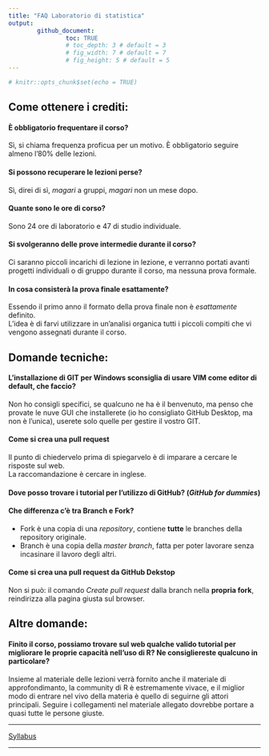 ```yaml
---
title: "FAQ Laboratorio di statistica"
output: 
        github_document:
                toc: TRUE
                # toc_depth: 3 # default = 3
                # fig_width: 7 # default = 7
                # fig_height: 5 # default = 5
---
```


```r
# knitr::opts_chunk$set(echo = TRUE)
```

## Come ottenere i crediti:

#### È obbligatorio frequentare il corso?

Sì, si chiama frequenza proficua per un motivo. È obbligatorio seguire almeno l'80% delle lezioni.

#### Si possono recuperare le lezioni perse?

Sì, direi di sì, *magari* a gruppi, *magari* non un mese dopo.

#### Quante sono le ore di corso?

Sono 24 ore di laboratorio e 47 di studio individuale.

#### Si svolgeranno delle prove intermedie durante il corso?

Ci saranno piccoli incarichi di lezione in lezione, e verranno portati avanti progetti individuali o di gruppo durante il corso, ma nessuna prova formale.

#### In cosa consisterà la prova finale esattamente?

Essendo il primo anno il formato della prova finale non è _esattamente_ definito.  
L'idea è di farvi utilizzare in un'analisi organica tutti i piccoli compiti che vi vengono assegnati durante il corso.


## Domande tecniche:

#### L'installazione di GIT per Windows sconsiglia di usare VIM come editor di default, che faccio?

Non ho consigli specifici, se qualcuno ne ha è il benvenuto, ma penso che provate le nuve GUI che installerete (io ho consigliato GitHub Desktop, ma non è l'unica), userete solo quelle per gestire il vostro GIT.

#### Come si crea una **pull request**

Il punto di chiedervelo prima di spiegarvelo è di imparare a cercare le risposte sul web.  
La raccomandazione è cercare in inglese.

#### Dove posso trovare i tutorial per l'utilizzo di GitHub? (_GitHub for dummies_)

#### Che differenza c'è tra Branch e Fork?

* Fork è una copia di una _repository_, contiene **tutte** le branches della repository originale.
* Branch è una copia della _master branch_, fatta per poter lavorare senza incasinare il lavoro degli altri.

#### Come si crea una pull request da GitHub Dekstop

Non si può: il comando _Create pull request_ dalla branch nella **propria fork**, reindirizza alla pagina giusta sul browser.

## Altre domande:

#### Finito il corso, possiamo trovare sul web qualche valido tutorial per migliorare le proprie capacità nell'uso di R? Ne consigliereste qualcuno in particolare?

Insieme al materiale delle lezioni verrà fornito anche il materiale di approfondimanto, la community di R è estremamente vivace, e il miglior modo di entrare nel vivo della materia è quello di seguirne gli attori principali. Seguire i collegamenti nel materiale allegato dovrebbe portare a quasi tutte le persone giuste.

---

<div align="center">
[Syllabus](../README.md)
</div>
---


